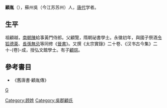 '''顧胤'''（{{bd|？||？||}}），蘇州吳（今江苏苏州）人，[[唐代|唐代]]学者。
==生平==
祖顧越，[[南朝陳|南朝陳]]給事黃門侍郎。父顧覽，隋朝祕書學士。永徽初年，與國子祭酒[[令狐德棻|令狐德棻]]、[[長孫無忌|長孫無忌]]等同修《[[晉書|晉書]]》。又撰《太宗實錄》二十卷、《汉书古今集》二十-{卷}-成，授弘文館學士。有子[[顧琮|顧琮]]。

==參考書目==
*《舊唐書·顧胤傳》
[[category:唐朝政治人物|G]]
[[Category:顾姓|Category:顾姓]]
[[Category:吳郡顧氏|Category:吳郡顧氏]]